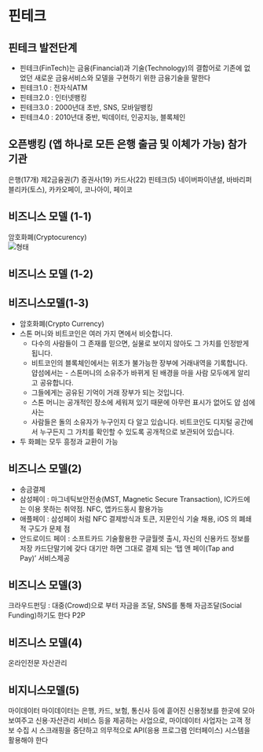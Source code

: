 # 핀테크

## 핀테크 발전단계
- 핀테크(FinTech)는 금융(Financial)과 기술(Technology)의 결합어로 기존에 없었던 새로운 금융서비스와 모델을 구현하기 위한 금융기술을 말한다
- 핀테크1.0 : 전자식ATM
- 핀테크2.0 : 인터넷뱅킹
- 핀테크3.0 : 2000년대 초반, SNS, 모바일뱅킹
- 핀테크4.0 : 2010년대 중반, 빅데이터, 인공지능, 블록체인

## 오픈뱅킹 (앱 하나로 모든 은행 출금 및 이체가 가능) 참가기관
은행(17개)
제2금융권(7)
증권사(19)
카드사(22)
핀테크(5)
네이버파이낸셜, 바바리퍼블리카(토스), 카카오페이, 코나아이, 페이코

## 비즈니스 모델 (1-1)
암호화폐(Cryptocurency)  
![형태](C:\Users\Kslee5838\Pictures\finteck\model_1.1.png) 

## 비즈니스 모델 (1-2)    

  

## 비즈니스모델(1-3)   
- 암호화폐(Crypto Currency)
- 스톤 머니와 비트코인은 여러 가지 면에서 비슷합니다.
  - 다수의 사람들이 그 존재를 믿으면, 실물로 보이지 않아도 그 가치를 인정받게 됩니다.
  - 비트코인의 블록체인에서는 위조가 불가능한 장부에 거래내역을 기록합니다. 얍섬에서는   - 스톤머니의 소유주가 바뀌게 된 배경을 마을 사람 모두에게 알리고 공유합니다.  
  - 그들에게는 공유된 기억이 거래 장부가 되는 것입니다.
  - 스톤 머니는 공개적인 장소에 세워져 있기 때문에 아무런 표시가 없어도 얍 섬에 사는 
  - 사람들은 돌의 소유자가 누구인지 다 알고 있습니다. 비트코인도 디지털 공간에서 누구든지 그 가치를 확인할 수 있도록 공개적으로 보관되어 있습니다.
- 두 화폐는 모두 흥정과 교환이 가능


## 비즈니스 모델(2)
- 송금결제
- 삼성페이 : 마그네틱보안전송(MST, Magnetic Secure Transaction), IC카드에는 이용 못하는 취약점. NFC, 앱카드동시 활용가능
- 애플페이 : 삼성페이 처럼 NFC 결제방식과 토큰, 지문인식 기술 채용, iOS 의 폐쇄적 구도가 문제 점
- 안드로이드 페이 : 소프트카드 기술활용한 구글월렛 출시, 자신의 신용카드 정보를 저장 카드단말기에 갖다 대기만 하면 그대로 결제 되는 '탭 앤 페이(Tap and Pay)' 서비스제공

## 비즈니스 모델(3)
크라우드펀딩 : 대중(Crowd)으로 부터 자금을 조달, SNS를 통해 자금조달(Social Funding)하기도 한다
P2P

## 비즈니스 모델(4)
온라인전문 자산관리

## 비지니스모델(5)
마이데이터
마이데이터는 은행, 카드, 보험, 통신사 등에 흩어진 신용정보를 한곳에 모아 보여주고 신용·자산관리 서비스 등을 제공하는 사업으로, 마이데이터 사업자는 고객 정보 수집 시 스크래핑을 중단하고 의무적으로 API(응용 프로그램 인터페이스) 시스템을 활용해야 한다

